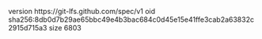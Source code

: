 version https://git-lfs.github.com/spec/v1
oid sha256:8db0d7b29ae65bbc49e4b3bac684c0d45e15e41ffe3cab2a63832c2915d715a3
size 6803
